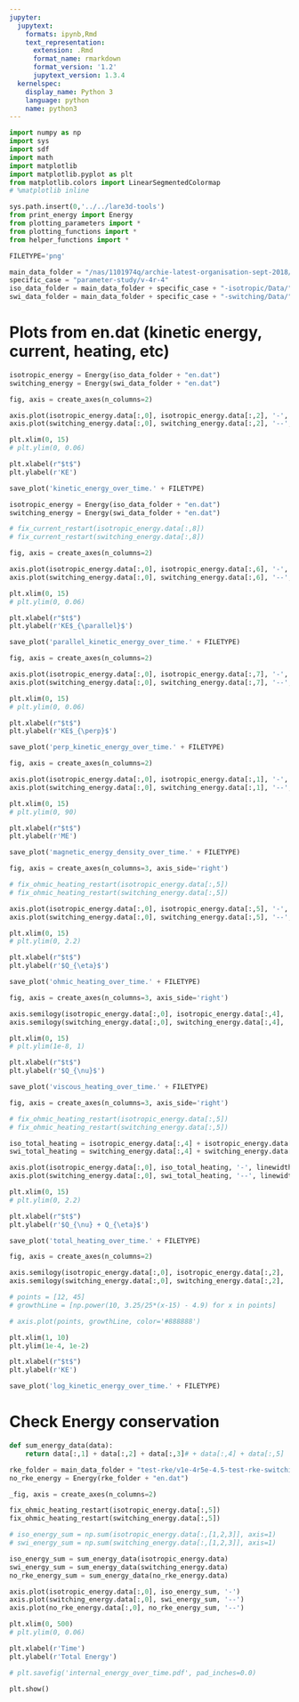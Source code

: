 ```yaml
---
jupyter:
  jupytext:
    formats: ipynb,Rmd
    text_representation:
      extension: .Rmd
      format_name: rmarkdown
      format_version: '1.2'
      jupytext_version: 1.3.4
  kernelspec:
    display_name: Python 3
    language: python
    name: python3
---
```


```python
import numpy as np
import sys
import sdf
import math
import matplotlib
import matplotlib.pyplot as plt
from matplotlib.colors import LinearSegmentedColormap
# %matplotlib inline

sys.path.insert(0,'../../lare3d-tools')
from print_energy import Energy
from plotting_parameters import *
from plotting_functions import *
from helper_functions import *

FILETYPE='png'

main_data_folder = "/nas/1101974q/archie-latest-organisation-sept-2018/null-point-stressing/twisting-driver/"
specific_case = "parameter-study/v-4r-4"
iso_data_folder = main_data_folder + specific_case + "-isotropic/Data/"
swi_data_folder = main_data_folder + specific_case + "-switching/Data/"
```

# Plots from en.dat (kinetic energy, current, heating, etc)

```python
isotropic_energy = Energy(iso_data_folder + "en.dat")
switching_energy = Energy(swi_data_folder + "en.dat")

fig, axis = create_axes(n_columns=2)

axis.plot(isotropic_energy.data[:,0], isotropic_energy.data[:,2], '-', linewidth=0.5)
axis.plot(switching_energy.data[:,0], switching_energy.data[:,2], '--', linewidth=0.5)

plt.xlim(0, 15)
# plt.ylim(0, 0.06)

plt.xlabel(r"$t$")
plt.ylabel(r'KE')

save_plot('kinetic_energy_over_time.' + FILETYPE)
```

```python
isotropic_energy = Energy(iso_data_folder + "en.dat")
switching_energy = Energy(swi_data_folder + "en.dat")

# fix_current_restart(isotropic_energy.data[:,8])
# fix_current_restart(switching_energy.data[:,8])

fig, axis = create_axes(n_columns=2)

axis.plot(isotropic_energy.data[:,0], isotropic_energy.data[:,6], '-', linewidth=0.5)
axis.plot(switching_energy.data[:,0], switching_energy.data[:,6], '--', linewidth=0.5)

plt.xlim(0, 15)
# plt.ylim(0, 0.06)

plt.xlabel(r"$t$")
plt.ylabel(r'KE$_{\parallel}$')

save_plot('parallel_kinetic_energy_over_time.' + FILETYPE)
```

```python
fig, axis = create_axes(n_columns=2)

axis.plot(isotropic_energy.data[:,0], isotropic_energy.data[:,7], '-', linewidth=0.5)
axis.plot(switching_energy.data[:,0], switching_energy.data[:,7], '--', linewidth=0.5)

plt.xlim(0, 15)
# plt.ylim(0, 0.06)

plt.xlabel(r"$t$")
plt.ylabel(r'KE$_{\perp}$')

save_plot('perp_kinetic_energy_over_time.' + FILETYPE)
```

```python
fig, axis = create_axes(n_columns=2)

axis.plot(isotropic_energy.data[:,0], isotropic_energy.data[:,1], '-', linewidth=0.5)
axis.plot(switching_energy.data[:,0], switching_energy.data[:,1], '--', linewidth=0.5)

plt.xlim(0, 15)
# plt.ylim(0, 90)

plt.xlabel(r"$t$")
plt.ylabel(r'ME')

save_plot('magnetic_energy_density_over_time.' + FILETYPE)
```

```python
fig, axis = create_axes(n_columns=3, axis_side='right')

# fix_ohmic_heating_restart(isotropic_energy.data[:,5])
# fix_ohmic_heating_restart(switching_energy.data[:,5])

axis.plot(isotropic_energy.data[:,0], isotropic_energy.data[:,5], '-', linewidth=0.5)
axis.plot(switching_energy.data[:,0], switching_energy.data[:,5], '--', linewidth=0.5)

plt.xlim(0, 15)
# plt.ylim(0, 2.2)

plt.xlabel(r"$t$")
plt.ylabel(r'$Q_{\eta}$')

save_plot('ohmic_heating_over_time.' + FILETYPE)
```

```python
fig, axis = create_axes(n_columns=3, axis_side='right')

axis.semilogy(isotropic_energy.data[:,0], isotropic_energy.data[:,4], '-', linewidth=0.5)
axis.semilogy(switching_energy.data[:,0], switching_energy.data[:,4], '--', linewidth=0.5)

plt.xlim(0, 15)
# plt.ylim(1e-8, 1)

plt.xlabel(r"$t$")
plt.ylabel(r'$Q_{\nu}$')

save_plot('viscous_heating_over_time.' + FILETYPE)
```

```python
fig, axis = create_axes(n_columns=3, axis_side='right')

# fix_ohmic_heating_restart(isotropic_energy.data[:,5])
# fix_ohmic_heating_restart(switching_energy.data[:,5])

iso_total_heating = isotropic_energy.data[:,4] + isotropic_energy.data[:,5]
swi_total_heating = switching_energy.data[:,4] + switching_energy.data[:,5]

axis.plot(isotropic_energy.data[:,0], iso_total_heating, '-', linewidth=0.5)
axis.plot(switching_energy.data[:,0], swi_total_heating, '--', linewidth=0.5)

plt.xlim(0, 15)
# plt.ylim(0, 2.2)

plt.xlabel(r"$t$")
plt.ylabel(r'$Q_{\nu} + Q_{\eta}$')

save_plot('total_heating_over_time.' + FILETYPE)
```

```python
fig, axis = create_axes(n_columns=2)

axis.semilogy(isotropic_energy.data[:,0], isotropic_energy.data[:,2], '-')
axis.semilogy(switching_energy.data[:,0], switching_energy.data[:,2], '--')

# points = [12, 45]
# growthLine = [np.power(10, 3.25/25*(x-15) - 4.9) for x in points]

# axis.plot(points, growthLine, color='#888888')

plt.xlim(1, 10)
plt.ylim(1e-4, 1e-2)

plt.xlabel(r"$t$")
plt.ylabel(r'KE')

save_plot('log_kinetic_energy_over_time.' + FILETYPE)
```

# Check Energy conservation

```python
def sum_energy_data(data):
    return data[:,1] + data[:,2] + data[:,3]# + data[:,4] + data[:,5]
```

```python
rke_folder = main_data_folder + "test-rke/v1e-4r5e-4.5-test-rke-switching/Data/"
no_rke_energy = Energy(rke_folder + "en.dat")

_fig, axis = create_axes(n_columns=2)

fix_ohmic_heating_restart(isotropic_energy.data[:,5])
fix_ohmic_heating_restart(switching_energy.data[:,5])

# iso_energy_sum = np.sum(isotropic_energy.data[:,[1,2,3]], axis=1)
# swi_energy_sum = np.sum(switching_energy.data[:,[1,2,3]], axis=1)

iso_energy_sum = sum_energy_data(isotropic_energy.data)
swi_energy_sum = sum_energy_data(switching_energy.data)
no_rke_energy_sum = sum_energy_data(no_rke_energy.data)

axis.plot(isotropic_energy.data[:,0], iso_energy_sum, '-')
axis.plot(switching_energy.data[:,0], swi_energy_sum, '--')
axis.plot(no_rke_energy.data[:,0], no_rke_energy_sum, '--')

plt.xlim(0, 500)
# plt.ylim(0, 0.06)

plt.xlabel(r'Time')
plt.ylabel(r'Total Energy')

# plt.savefig('internal_energy_over_time.pdf', pad_inches=0.0)

plt.show()
```
